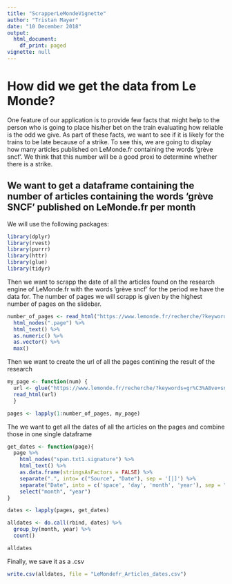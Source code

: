 ```yaml
---
title: "ScrapperLeMondeVignette"
author: "Tristan Mayer"
date: "10 December 2018"
output:
  html_document:
    df_print: paged
vignette: null
---
```

# How did we get the data from Le Monde?
One feature of our application is to provide few facts that might help to the person who is going to place his/her bet on the train evaluating how reliable is the odd we give.
As part of these facts, we want to see if it is likely for the trains to be late because of a strike.
To see this, we are going to display how many articles published on LeMonde.fr containing the words 'grève sncf'.
We think that this number will be a good proxi to determine whether there is a strike.


## We want to get a dataframe containing the number of articles containing the words 'grève SNCF' published on LeMonde.fr per month
 
We will use the following packages:
```r
library(dplyr)
library(rvest)
library(purrr)
library(httr)
library(glue)
library(tidyr)
```

Then we want to scrapp the date of all the articles found on the research engine of LeMonde.fr with the words 'grève sncf' for the period we have the data for.
The number of pages we will scrapp is given by the highest number of pages on the slidebar.
```r
number_of_pages <- read_html("https://www.lemonde.fr/recherche/?keywords=gr%C3%A8ve+sncf&page_num=1&operator=or&exclude_keywords=&qt=recherche_texte_titre&author=&period=custom_date&start_day=01&start_month=01&start_year=2015&end_day=04&end_month=12&end_year=2018&sort=desc") %>%
  html_nodes(".page") %>% 
  html_text() %>% 
  as.numeric() %>% 
  as.vector() %>% 
  max()
```

Then we want to create the url of all the pages contining the result of the research
```r
my_page <- function(num) {
  url <- glue("https://www.lemonde.fr/recherche/?keywords=gr%C3%A8ve+sncf&page_num={num}&operator=or&exclude_keywords=&qt=recherche_texte_titre&author=&period=custom_date&start_day=01&start_month=01&start_year=2015&end_day=04&end_month=12&end_year=2018&sort=desc")
  read_html(url)
  }

pages <- lapply(1:number_of_pages, my_page)
```

The we want to get all the dates of all the articles on the pages and combine those in one single dataframe 
```r
get_dates <- function(page){
  page %>%
    html_nodes("span.txt1.signature") %>% 
    html_text() %>% 
    as.data.frame(stringsAsFactors = FALSE) %>% 
    separate(".", into= c("Source", "Date"), sep = '[|]') %>% 
    separate("Date", into = c('space', 'day', 'month', 'year'), sep = " ") %>% 
    select("month", "year")
}

dates <- lapply(pages, get_dates)

alldates <- do.call(rbind, dates) %>%
  group_by(month, year) %>% 
  count()

alldates

```

Finally, we save it as a .csv
```r

write.csv(alldates, file = "LeMondefr_Articles_dates.csv")

```
